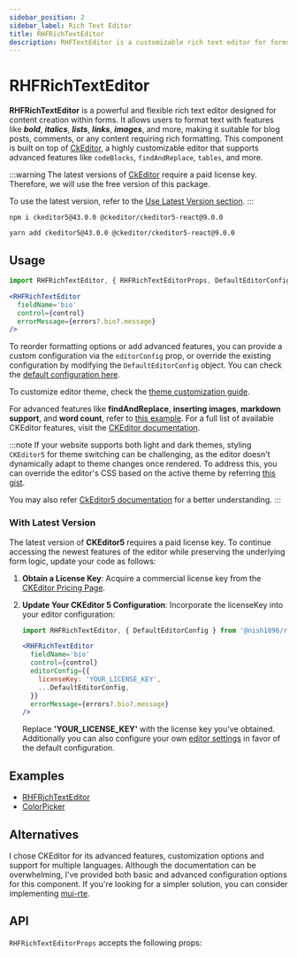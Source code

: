 ```yaml
---
sidebar_position: 2
sidebar_label: Rich Text Editor
title: RHFRichTextEditor
description: RHFTextEditor is a customizable rich text editor for forms, offering formatting options like bold, italic, and lists. Easily integrates with React Hook Form for seamless form handling and validation.
---
```



# RHFRichTextEditor

**RHFRichTextEditor** is a powerful and flexible rich text editor designed for 
content creation within forms. It allows users to format text with features 
like _**bold**_, _**italics**_, _**lists**_, _**links**_, _**images**_, 
and more, making it suitable for blog posts, comments, or any content 
requiring rich formatting. This component is built on top of 
[CkEditor](https://ckeditor.com/docs/ckeditor5/latest/index.html),
a highly customizable editor that supports advanced features like 
`codeBlocks`, `findAndReplace`, `tables`, and more.

:::warning
The latest versions of [CkEditor](https://ckeditor.com/) require a paid license key.
Therefore, we will use the free version of this package.

To use the latest version, refer to the [Use Latest Version section](#with-latest-version).
:::

```
npm i ckeditor5@43.0.0 @ckeditor/ckeditor5-react@9.0.0
```

```
yarn add ckeditor5@43.0.0 @ckeditor/ckeditor5-react@9.0.0
```

## Usage

```js
import RHFRichTextEditor, { RHFRichTextEditorProps, DefaultEditorConfig } from '@nish1896/rhf-mui-components/misc/rich-text-editor';
```

```jsx
<RHFRichTextEditor
  fieldName='bio'
  control={control}
  errorMessage={errors?.bio?.message}
/>
```

To reorder formatting options or add advanced features, you can provide
a custom configuration via the `editorConfig` prop, or override the existing
configuration by modifying the `DefaultEditorConfig` object. You can check the 
[default configuration here](https://github.com/nishkohli96/rhf-mui-components/blob/main/packages/rhf-mui-components/src/components/miscellaneous/rich-text-editor/config.ts).

To customize editor theme, check the [theme customization guide](https://ckeditor.com/docs/ckeditor5/latest/framework/deep-dive/ui/theme-customization.html).

For advanced features like **findAndReplace**, **inserting images**, 
**markdown support**, and **word count**, refer to [this example](https://github.com/nishkohli96/react-libs/blob/main/src/pages/rte/CkEditorAdvanced.tsx). 
For a full list of available CKEditor features, visit the [CKEditor documentation](https://ckeditor.com/docs/ckeditor5/latest/features/index.html).

:::note
If your website supports both light and dark themes, styling `CKEditor5` for theme switching
can be challenging, as the editor doesn't dynamically adapt to theme changes once rendered.
To address this, you can override the editor's CSS based on the active theme by
referring [this gist](https://gist.github.com/nishkohli96/cc26a1b6e8e372dad1be7c5cfa42d9c5).

You may also refer [CkEditor5 documentation](https://ckeditor.com/docs/ckeditor5/latest/index.html)
for a better understanding.
:::

### With Latest Version

The latest version of **CKEditor5** requires a paid license key. To continue accessing the
newest features of the editor while preserving the underlying form logic, update your code
as follows:​

1.  **Obtain a License Key**: Acquire a commercial license key from the [CKEditor Pricing Page](https://ckeditor.com/pricing/).

2.  **Update Your CKEditor 5 Configuration**: Incorporate the licenseKey into your editor configuration:

    ```jsx
    import RHFRichTextEditor, { DefaultEditorConfig } from '@nish1896/rhf-mui-components/misc/rich-text-editor';

    <RHFRichTextEditor
      fieldName='bio'
      control={control}
      editorConfig={{
        licenseKey: 'YOUR_LICENSE_KEY',
        ...DefaultEditorConfig,
      }}
      errorMessage={errors?.bio?.message}
    />
    ```

    Replace **'YOUR_LICENSE_KEY'** with the license key you've obtained. Additionally you can 
    also configure your own [editor settings](https://ckeditor.com/docs/ckeditor5/latest/getting-started/setup/configuration.html#configuring-editor-settings) 
    in favor of the default configuration.


## Examples
- [RHFRichTextEditor](https://rhf-mui-components-examples.netlify.app/miscellaneous-components)
- [ColorPicker](https://www.npmjs.com/package/react-color-palette#usage)

## Alternatives
I chose CKEditor for its advanced features, customization options and
support for multiple languages. Although the documentation can be overwhelming, 
I've provided both basic and advanced configuration options for this component. 
If you're looking for a simpler solution, you can consider implementing 
[mui-rte](https://www.npmjs.com/package/mui-rte).

## API
`RHFRichTextEditorProps` accepts the following props:

<RHFRichTextEditorPropsTable />